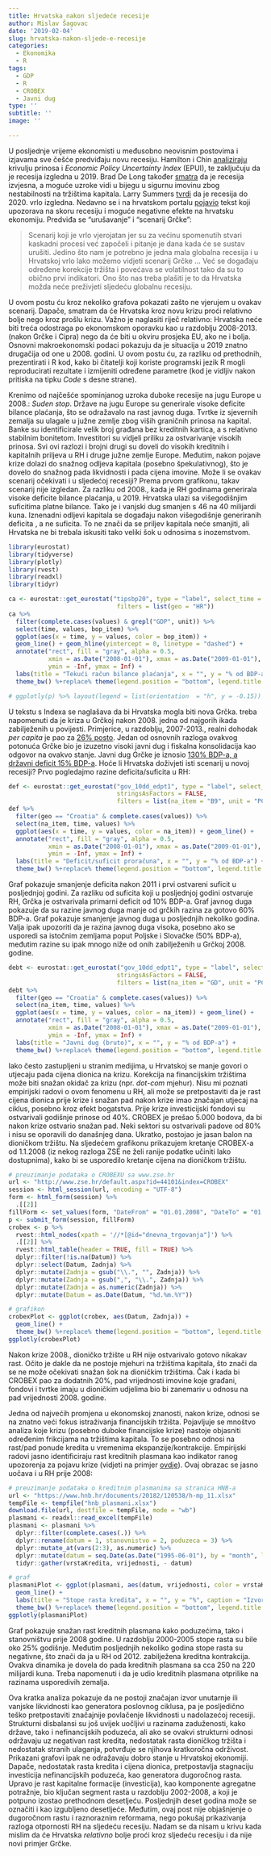 ```yaml
---
title: Hrvatska nakon sljedeće recesije
author: Mislav Šagovac
date: '2019-02-04'
slug: hrvatska-nakon-sljede-e-recesije
categories:
  - Ekonomika
  - R
tags:
  - GDP
  - R
  - CROBEX
  - Javni dug
type: ''
subtitle: ''
image: ''

---
```


U posljednje vrijeme ekonomisti u međusobno neovisnim postovima i izjavama sve češće predviđaju novu recesiju. Hamilton i Chin [analiziraju](http://econbrowser.com/archives/2019/01/guest-contribution-economic-policy-uncertainty-and-recession-probability) krivulju prinosa i *Economic Policy Uncertainty Index* (EPUI), te zaključuju da je recesija izgledna u 2019. Brad De Long također [smatra](https://www.project-syndicate.org/commentary/possible-causes-of-next-us-recession-by-j--bradford-delong-2019-01) da je recesija izvjesna, a moguće uzroke vidi u bijegu u sigurnu imovinu zbog nestabilnosti na tržištima kapitala. Larry Summers [tvrdi](http://fortune.com/2018/11/16/larry-summers-recession-by-2020/) da je recesija do 2020. vrlo izgledna. Nedavno se i na hrvatskom portalu [pojavio](https://www.index.hr/vijesti/clanak/hrvat-s-princetona-opisao-kako-ce-izgledati-konacna-propast-hrvatske/2053639.aspx) tekst koji upozorava na skoru recesiju i moguće negativne efekte na hrvatsku ekonomiju. Predviđa se "urušavanje" i "scenarij Grčke":

> Scenarij koji je vrlo vjerojatan jer su za većinu spomenutih stvari kaskadni procesi već započeli i pitanje je dana kada će se sustav urušiti. Jedino što nam je potrebno je jedna mala globalna recesija i u Hrvatskoj vrlo lako možemo vidjeti scenarij Grčke
>... Već se događaju određene korekcije tržišta i povećava se volatilnost tako da su to obično prvi indikatori. Ono što nas treba plašiti je to da Hrvatska možda neće preživjeti sljedeću globalnu recesiju.

U ovom postu ću kroz nekoliko grafova pokazati zašto ne vjerujem u ovakav scenarij. Dapače, smatram da će Hrvatska kroz novu krizu proći relativno bolje nego kroz prošlu krizu. Važno je naglasiti riječ relativno: Hrvatska neće biti treća odostraga po ekonomskom oporavku kao u razdoblju 2008-2013. (nakon Grčke i Cipra) nego da će biti u okviru prosjeka EU, ako ne i bolja. Osnovni makroekonomski podaci pokazuju da je situacija u 2019 znatno drugačija od one u 2008. godini. U ovom postu ću, za razliku od prethodnih, prezentirati i R kod, kako bi čitatelji koji koriste programski jezik R mogli reproducirati rezultate i izmijeniti određene parametre (kod je vidljiv nakon pritiska na tipku *Code* s desne strane).

Krenimo od najčešće spominjanog uzroka duboke recesije na jugu Europe u 2008.: *Suden stop*. Države na jugu Europe su generirale visoke deficite bilance plaćanja, što se odražavalo na rast javnog duga. Tvrtke iz sjevernih zemalja su ulagale u južne zemlje zbog viših graničnih prinosa na kapital. Banke su identificirale velik broj građana bez kreditnih kartica, a s relativno stabilnim bonitetom. Investitori su vidjeli priliku za ostvarivanje visokih prinosa. Svi ovi razlozi i brojni drugi su doveli do visokih kreditnih i kapitalnih priljeva u RH i druge južne zemlje Europe. Međutim, nakon pojave krize dolazi do snažnog odljeva kapitala (posebno špekulativnog), što je dovelo do snažnog pada likvidnosti i pada cijena imovine. Može li se ovakav scenarij očekivati i u sljedećoj recesiji? Prema prvom grafikonu, takav scenarij nije izgledan. Za razliku od 2008., kada je RH godinama generirala visoke deficite bilance plaćanja, u 2019. Hrvatska ulazi sa višegodišnjim suficitima platne bilance. Tako je i vanjski dug smanjen s 46 na 40 milijardi kuna. Iznenadni odljevi kapitala se događaju nakon višegodišnje generiranih deficita , a ne suficita. To ne znači da se priljev kapitala neće smanjiti, ali Hrvatska ne bi trebala iskusiti tako veliki šok u odnosima s inozemstvom.

```r
library(eurostat)
library(tidyverse)
library(plotly)
library(rvest)
library(readxl)
library(tidyr)

ca <- eurostat::get_eurostat("tipsbp20", type = "label", select_time = "Y", stringsAsFactors = FALSE,
                              filters = list(geo = "HR"))
ca %>%
  filter(complete.cases(values) & grepl("GDP", unit)) %>%
  select(time, values, bop_item) %>% 
  ggplot(aes(x = time, y = values, color = bop_item)) + 
  geom_line() + geom_hline(yintercept = 0, linetype = "dashed") + 
  annotate("rect", fill = "gray", alpha = 0.5, 
           xmin = as.Date("2008-01-01"), xmax = as.Date("2009-01-01"),
           ymin = -Inf, ymax = Inf) +
  labs(title = "Tekući račun bilance plaćanja", x = "", y = "% od BDP-a") +
  theme_bw() %+replace% theme(legend.position = "bottom", legend.title = element_blank())

# ggplotly(p) %>% layout(legend = list(orientation  = "h", y = -0.15))
```

U tekstu s Indexa se naglašava da bi Hrvatska mogla biti nova Grčka. treba napomenuti da je kriza u Grčkoj nakon 2008. jedna od najgorih ikada zabilježenih u povijesti. Primjerice, u razdoblju, 2007-2013., realni dohodak *per capita* je pao za [26% posto](https://voxeu.org/article/greek-crisis-autopsy). Jedan od osnovnih razloga ovakvog potonuća Grčke bio je izuzetno visoki javni dug i fiskalna konsolidacija kao odgovor na ovakvo stanje. Javni dug Grčke je iznosio [130% BDP-a, a državni deficit 15% BDP-a](https://voxeu.org/article/greece-past-critiques-and-path-forward). Hoće li Hrvatska doživjeti isti scenarij u novoj recesiji? Prvo pogledajmo razine deficita/suficita u RH:

```r
def <- eurostat::get_eurostat("gov_10dd_edpt1", type = "label", select_time = "Y", 
                              stringsAsFactors = FALSE, 
                              filters = list(na_item = "B9", unit = "PC_GDP", sector = "S13"))
def %>% 
  filter(geo == "Croatia" & complete.cases(values)) %>% 
  select(na_item, time, values) %>%
  ggplot(aes(x = time, y = values, color = na_item)) + geom_line() +
  annotate("rect", fill = "gray", alpha = 0.5, 
           xmin = as.Date("2008-01-01"), xmax = as.Date("2009-01-01"),
           ymin = -Inf, ymax = Inf) +
  labs(title = "Deficit/suficit proračuna", x = "", y = "% od BDP-a") +
  theme_bw() %+replace% theme(legend.position = "bottom", legend.title = element_blank())

```

Graf pokazuje smanjenje deficita nakon 2011 i prvi ostvareni suficit u posljednjoj godini. Za razliku od suficita koji u posljednjoj godini ostvaruje RH, Grčka je ostvarivala primarni deficit od 10% BDP-a. Graf javnog duga pokazuje da su razine javnog duga manje od grčkih razina za gotovo 60% BDP-a. Graf pokazuje smanjenje javnog duga u posljednjih nekoliko godina. Valja ipak upozoriti da je razina javnog duga visoka, posebno ako se usporedi sa istočnim zemljama poput Poljske i Slovačke (50% BDP-a), međutim razine su ipak mnogo niže od onih zabilježenih u Grčkoj 2008. godine.

```r
debt <- eurostat::get_eurostat("gov_10dd_edpt1", type = "label", select_time = "Y", 
                              stringsAsFactors = FALSE, 
                              filters = list(na_item = "GD", unit = "PC_GDP", sector = "S13"))
debt %>% 
  filter(geo == "Croatia" & complete.cases(values)) %>% 
  select(na_item, time, values) %>%
  ggplot(aes(x = time, y = values, color = na_item)) + geom_line() +
  annotate("rect", fill = "gray", alpha = 0.5, 
           xmin = as.Date("2008-01-01"), xmax = as.Date("2009-01-01"),
           ymin = -Inf, ymax = Inf) +
  labs(title = "Javni dug (bruto)", x = "", y = "% od BDP-a") +
  theme_bw() %+replace% theme(legend.position = "bottom", legend.title = element_blank())
```

Iako često zastupljeni u stranim medijima, u Hrvatskoj se manje govori o utjecaju pada cijena dionica na krizu. Korekcija na financijskim tržištima može biti snažan okidač za krizu (npr. *dot-com* mjehur). Nisu mi poznati empirijski radovi o ovom fenomenu u RH, ali može se pretpostaviti da je rast cijena dionica prije krize i snažan pad nakon krize imao značajan utjecaj na ciklus, posebno kroz efekt bogatstva. Prije krize  investicijski fondovi su ostvarivali godišnje prinose od 40%. CROBEX je prešao 5.000 bodova, da bi nakon krize ostvario snažan pad. Neki sektori su ostvarivali padove od 80% i nisu se oporavili do današnjeg dana. Ukratko, postojao je jasan balon na dioničkom tržištu. Na sljedećem grafikonu prikazujem kretanje CROBEX-a od 1.1.2008 (iz nekog razloga ZSE ne želi ranije podatke učiniti lako dostupnima), kako bi se usporedilo kretanje cijena na dioničkom tržištu.

```r

# preuzimanje podataka o CROBEXU sa www.zse.hr
url <- "http://www.zse.hr/default.aspx?id=44101&index=CROBEX"
session <- html_session(url, encoding = "UTF-8")
form <- html_form(session) %>%
  .[[2]]
fillForm <- set_values(form, "DateFrom" = "01.01.2008", "DateTo" = "01.01.2019")
p <- submit_form(session, fillForm)
crobex <- p %>%
  rvest::html_nodes(xpath = '//*[@id="dnevna_trgovanja"]') %>%
  .[[2]] %>%
  rvest::html_table(header = TRUE, fill = TRUE) %>% 
  dplyr::filter(!is.na(Datum)) %>% 
  dplyr::select(Datum, Zadnja) %>% 
  dplyr::mutate(Zadnja = gsub("\\.", "", Zadnja)) %>% 
  dplyr::mutate(Zadnja = gsub(",", "\\.", Zadnja)) %>% 
  dplyr::mutate(Zadnja = as.numeric(Zadnja)) %>% 
  dplyr::mutate(Datum = as.Date(Datum, "%d.%m.%Y"))

# grafikon
crobexPlot <- ggplot(crobex, aes(Datum, Zadnja)) +
  geom_line() +
  theme_bw() %+replace% theme(legend.position = "bottom", legend.title = element_blank())
ggplotly(crobexPlot)

```

Nakon krize 2008., dioničko tržište u RH nije ostvarivalo gotovo nikakav rast. Očito je dakle da ne postoje mjehuri na tržištima kapitala, što znači da se ne može očekivati snažan šok na dioničkim tržištima. Čak i kada bi CROBEX pao za dodatnih 20%, pad vrijednosti imovine koje građani, fondovi i tvrtke imaju u dioničkim udjelima bio bi zanemariv u odnosu na pad vrijednosti 2008. godine.

Jedna od najvećih promjena u ekonomskoj znanosti, nakon krize, odnosi se na znatno veći fokus istraživanja financijskih tržišta. Pojavljuje se mnoštvo analiza koje krizu (posebno duboke financijske krize) nastoje objasniti određenim frikcijama na tržištima kapitala. To se posebno odnosi na rast/pad ponude kredita u vremenima ekspanzije/kontrakcije. Empirijski radovi jasno identificiraju rast kreditnih plasmana kao indikator ranog upozorenja za pojavu krize (vidjeti na primjer [ovdje](https://voxeu.org/article/leveraged-bubbles)). Ovaj obrazac se jasno uočava i u RH prije 2008:

```r
# preuzimanje podataka o kreditnim plasmanima sa stranica HNB-a
url <- "https://www.hnb.hr/documents/20182/120538/h-mp_11.xlsx"
tempFile <- tempfile("hnb_plasmani.xlsx")
download.file(url, destfile = tempFile, mode = "wb")
plasmani <- readxl::read_excel(tempFile)
plasmani <- plasmani %>%
  dplyr::filter(complete.cases(.)) %>% 
  dplyr::rename(datum = 1, stanovnistvo = 2, poduzeca = 3) %>% 
  dplyr::mutate_at(vars(2:3), as.numeric) %>% 
  dplyr::mutate(datum = seq.Date(as.Date("1995-06-01"), by = "month", length.out = length(datum))) %>% 
  tidyr::gather(vrstaKredita, vrijednosti, - datum)

# graf
plasmaniPlot <- ggplot(plasmani, aes(datum, vrijednosti, color = vrstaKredita)) +
  geom_line() +
  labs(title = "Stope rasta kredita", x = "", y = "%", caption = "Izvor: HNB") +
  theme_bw() %+replace% theme(legend.position = "bottom", legend.title = element_blank())
ggplotly(plasmaniPlot)
```

Graf pokazuje snažan rast kreditnih plasmana kako poduzećima, tako i stanovništvu prije 2008 godine. U razdoblju 2000-2005 stope rasta su bile oko 25% godišnje. Međutim posljednjih nekoliko godina stope rasta su negativne, što znači da ja u RH od 2012. zabilježena kreditna kontrakcija. Ovakva dinamika je dovela do pada kreditnih plasmana sa cca 250 na 220 milijardi kuna. Treba napomenuti i da je udio kreditnih plasmana otprilike na razinama usporedivih zemalja. 

Ova kratka analiza pokazuje da ne postoji značajan izvor unutarnje ili vanjske likvidnosti kao generatora poslovnog ciklusa, pa je posljedično teško pretpostaviti značajnije povlačenje likvidnosti u nadolazećoj recesiji. Strukturni disbalansi su još uvijek uočljivi u razinama zaduženosti, kako države, tako i nefinancijskih poduzeća, ali ako se ovakvi strukturni odnosi održavaju uz negativan rast kredita, nedostatak rasta dioničkog tržišta i nedostatak stranih ulaganja, potvrđuje se njihova kratkoročna održivost. Prikazani grafovi ipak ne odražavaju dobro stanje u Hrvatskoj ekonomiji. Dapače, nedostatak rasta kredita i cijena dionica, pretpostavlja stagnaciju investicija nefinancijskih poduzeća, kao generatora dugoročnog rasta. Upravo je rast kapitalne formacije (investicija), kao komponente agregatne potražnje, bio ključan segment rasta u razdoblju 2002-2008, a koji je potpuno izostao prethodnom desetljeću. Posljednjih deset godina može se označiti i kao izgubljeno desetljeće. Međutim, ovaj post nije objašnjenje o dugoročnom rastu i raznoraznim reformama, nego pokušaj prikazivanja razloga otpornosti RH na sljedeću recesiju. Nadam se da nisam u krivu kada mislim da će Hrvatska *relativno* bolje proći kroz sljedeću recesiju i da nije novi primjer Grčke.
